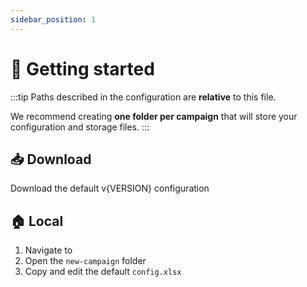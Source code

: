 ```yaml
---
sidebar_position: 1
---
```



# 🏃 Getting started

:::tip
Paths described in the <SimpleIcon icon="microsoftexcel" color="#217346" />
configuration are **relative** to this file.

We recommend creating **one folder per campaign** that will store your
configuration and storage files.
:::

## 📥 Download

Download the default <SimpleIcon icon="microsoftexcel" color="#217346" /> <ExcelFile version={VERSION}>v{VERSION} configuration</ExcelFile>

## 🏠 Local

1. Navigate to <ExampleDirectory version={VERSION} />
2. Open the `new-campaign` folder
3. Copy and edit the default <SimpleIcon icon="microsoftexcel" color="#217346" /> `config.xlsx`
